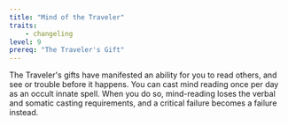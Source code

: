 ```yaml
---
title: "Mind of the Traveler"
traits:
    - changeling
level: 9
prereq: "The Traveler's Gift"
---
```


The Traveler's gifts have manifested an ability for you to read others, and see or trouble before it happens. You can cast mind reading once per day as an occult innate spell. When you do so, mind-reading loses the verbal and somatic casting requirements, and a critical failure becomes a failure instead.